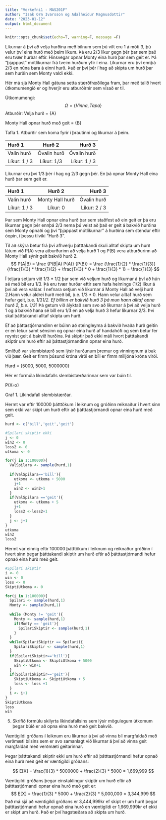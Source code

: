 ```yaml
---
title: "Verkefni1 - MAS201F"
author: "Isak Orn Ivarsson og Adalheidur Magnusdottir"
date: "2023-01-12"
output: html_document
---
```

```r
knitr::opts_chunk$set(echo=T, warning=F, message =F)
```


Líkurnar á því að velja hurðina með bílnum sem þú vilt eru 1 á móti 3, þú velur því eina hurð með þeim líkum. Þá eru 2/3 líkur gegn þér þar sem það eru tvær hurðar eftir. Hinsvegar opnar Monty eina hurð þar sem geit er. Þá "þjappast" mótlíkurnar frá tveim hurðum yfir í eina. Líkurnar eru því ennþá 2/3 en núna bara á einni hurð. Það er því þér í hag að skipta um hurð þar sem hurðin sem Monty valdi ekki.

Hér má sjá Monty Hall gátuna setta stærðfræðilega fram, þar með talið  hvert útkomumengið er og hverjir eru atburðirnir sem vísað er til.

Útkomumengi:
$$
\Omega = \{Vinna, Tapa\}
$$
Atburðir:
Velja hurð = {A}

Monty Hall opnar hurð með geit = {B}


Tafla 1. Atburðir sem koma fyrir í þrautinni og líkurnar á þeim.

| Hurð 1        | Hurð 2          | Hurð 3        |
| :---          |    :----:       |  ---:         |
| Valin hurð    |  Óvalin hurð    | Óvalin hurð    |
| Líkur: 1 / 3  |  Líkur: 1/3     | Líkur: 1 / 3  |

Líkurnar eru því 1/3 þér í hag og 2/3 gegn þér. En þá opnar Monty Hall  eina hurð þar sem geit er.

| Hurð 1        | Hurð 2          | Hurð 3        |
| :---          |    :----:       |  ---:         |
| Valin hurð    | Monty Hall hurð | Óvalin hurð   |
| Líkur: 1 / 3  | Líkur: 0        | Líkur: 2 / 3  |

Þar sem Monty Hall opnar eina hurð þar sem staðfest að ein geit er þá eru líkurnar gegn þér ennþá 2/3 nema þú veist að það er geit á bakvið hurðina sem Monty opnaði og því "þjappast mótlíkurnar" á hurðina sem stendur eftir óopin, í þessu tilviki "Hurð 3".

Til að skýra betur frá því afhverju þátttakandi skuli alltaf skipta um hurð látum við P(A) vera atburðurinn að velja hurð 1 og P(B) vera atburðurinn að Monty Hall sýnir geit bakvið hurð 2.
$$
P(A|B) = \frac
  {P(B|A) P(A)} 
  {P(B)}
=
\frac
  {\frac{1}{2} * \frac{1}{3}}
  {\frac{1}{3} * \frac{1}{2} +
  \frac{1}{3} * 0 
  + \frac{1}{3} * 1}
=
\frac{1}{3}
$$

Í teljara setjum við 1/3 * 1/2 þar sem við veljum hurð og líkurnar á því að hún sé með bíl eru 1/3. Þá eru tvær hurðar eftir sem hafa helmings (1/2) líkur á því að vera valdar.
  Í nefnara setjum við líkurnar á Monty Hall að velji hurð 2.Hann velur aldrei hurð með bíl, þ.e. 1/3 * 0. Hann velur alltaf hurð sem hefur geit, þ.e. 1/3*1/2. 
Ef bíllinn er bakvið hurð 3 þá mun hann alltaf opna hurð 2, þ.e. 1/3*1
Þá getum við ályktað sem svo að líkurnar á því að velja hurð 1 og á bakvið hana sé bíll eru 1/3 en að velja hurð 3 hefur líkurnar 2/3. Því skal þátttakandi alltaf skipta um hurð. 


Ef að þáttastjórnandinn er búinn að steingleyma á bakvið hvaða hurð geitin er en tekur samt sénsinn og opnar eina hurð af handahófi og sem betur fer reynist geit á bakvið hurðina. Þá skiptir það ekki máli hvort þátttakandi skiptir um hurð eftir að þáttastjórnandinn opnar eina hurð.


Smíðuð var slembistærð sem lýsir hurðunum þremur og vinningnum á bak við þær. Geit er fimm þúsund króna virði en bíll er fimm milljóna króna virði.

Hurd = {5000, 5000, 5000000}

Hér er formúla líkindafalls slembistærðarinnar sem var búin til.

P(X=x)

Graf 1. Líkindafall slembistærðar.

Hermt var eftir 100000 þátttökum í leiknum og gróðinn reiknaður í hvert sinn sem ekki var skipt um hurð eftir að þátttastjórnandi opnar eina hurð með geit.

```r

hurd <- c('bill','geit','geit')

#Spilari skiptir ekki
j <- 0
win2 <- 0
loss2 <- 0
utkoma <- 0

for(j in 1:100000){
  ValSpilara <- sample(hurd,1)
  
  if(ValSpilara=='bill'){
    utkoma <- utkoma + 5000
    j+1
    win2 <- win2+1
  }
  if(ValSpilara =='geit'){
    utkoma <- utkoma + 5
    j+1
    loss2 <-loss2+1
  }
  j <- j+1
}
utkoma
win2
loss2
```

Hermt var einnig eftir 100000 þátttökum í leiknum og reiknaður gróðinn í hvert sinn þegar þátttakandi skiptir um hurð eftir að þátttastjórnandi hefur opnað eina hurð með geit.
```r
#Spilari skiptir
i <- 0
win <- 0
loss <- 0
SkiptiUtkoma <- 0

for(i in 1:100000){
  Spilari <- sample(hurd,1)
  Monty <- sample(hurd,1)
  
  while (Monty != 'geit'){
    Monty <- sample(hurd,1)
    if(Monty == 'geit'){
      SpilariSkiptir <- sample(hurd,1)
    }
  }
  while(SpilariSkiptir == Spilari){
    SpilariSkiptir <- sample(hurd,1)
  }
  if(SpilariSkiptir=='bill'){
    SkiptiUtkoma <- SkiptiUtkoma + 5000
    win <- win+1
  }
  if(SpilariSkiptir=='geit'){
    SkiptiUtkoma <- SkiptiUtkoma + 5
    loss <- loss +1
  }
  i <- i+1
}
SkiptiUtkoma
loss
win
```

5. Skrifið formúlu skilyrta líkindafallsins sem lýsir mögulegum útkomum þegar búið er að opna eina hurð með geit bakvið.



Væntigildi gróðans í leiknum eru líkurnar á því að vinna bíl margfaldað með verðmæti bílsins sem er svo samanlagt við líkurnar á því að vinna geit margfaldað með verðmæti geitarinnar.

Þegar þátttakandi skiptir ekki um hurð eftir að þátttastjórnandi hefur opnað eina hurð með geit er væntigildi gróðans: 

$$
E[X] = \frac{1}{3} * 5000000 + \frac{2}{3} * 5000
     = 1,669,999
$$

Væntigildi gróðans þegar einstaklingur skiptir um hurð eftir að þátttastjórnandi opnar eina hurð með geit er: 
$$
E[X] = \frac{1}{3} * 5000 + \frac{2}{3} * 5,000,000
     = 3,344,999
$$
Það má sjá að væntigildi gróðans er 3,444,999kr ef skipt er um hurð þegar þátttastjórnandi hefur opnað eina hurð en væntigildi er 1,669,999kr ef ekki er skipt um hurð. Það er því hagstæðara að skipta um hurð. 
